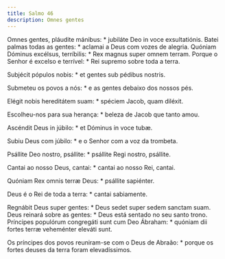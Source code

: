 ```yaml
---
title: Salmo 46
description: Omnes gentes
---
```


<div class="side-by-side not-content">

Omnes gentes, pláudite mánibus: * jubiláte Deo in voce exsultatiónis.
  Batei palmas todas as gentes: * aclamai a Deus com vozes de alegria.
  Quóniam Dóminus excélsus, terríbilis: * Rex magnus super omnem terram.
  Porque o Senhor é excelso e terrível: * Rei supremo sobre toda a terra.

Subjécit pópulos nobis: * et gentes sub pédibus nostris.

Submeteu os povos a nós: * e as gentes debaixo dos nossos pés.

Elégit nobis hereditátem suam: * spéciem Jacob, quam diléxit.

Escolheu-nos para sua herança: * beleza de Jacob que tanto amou.

Ascéndit Deus in júbilo: * et Dóminus in voce tubæ.

Subiu Deus com júbilo: * e o Senhor com a voz da trombeta.

Psállite Deo nostro, psállite: * psállite Regi nostro, psállite.

Cantai ao nosso Deus, cantai: * cantai ao nosso Rei, cantai.

Quóniam Rex omnis terræ Deus: * psállite sapiénter.

Deus é o Rei de toda a terra: * cantai sabiamente.

Regnábit Deus super gentes: * Deus sedet super sedem sanctam suam.
  Deus reinará sobre as gentes: * Deus está sentado no seu santo trono.
  Príncipes populórum congregáti sunt cum Deo Ábraham: * quóniam dii fortes
    terræ veheménter eleváti sunt.

Os príncipes dos povos reuniram-se com o Deus de Abraão: * porque os fortes
    deuses da terra foram elevadíssimos.

</div>

